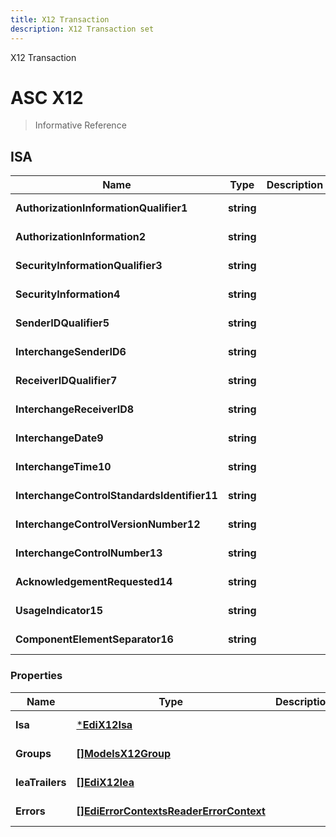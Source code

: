 ```yaml
---
title: X12 Transaction 
description: X12 Transaction set
---
```


<!-- SPDX-License-Identifier: Apache-2.0
SPDXVersion: SPDX-2.2
SPDX-FileCopyrightText: Copyright 2020 FreightTrust and Clearing Corporation -->

<PageDescription>


X12 Transaction 

</PageDescription>


# ASC X12

> Informative Reference 

## ISA

Name | Type | Description | Notes
------------ | ------------- | ------------- | -------------
**AuthorizationInformationQualifier1** | **string** |  | [schema] [trading_channel]
**AuthorizationInformation2** | **string** |  | [schema] [trading_channel]
**SecurityInformationQualifier3** | **string** |  | [schema] [trading_channel]
**SecurityInformation4** | **string** |  | [schema] [trading_channel]
**SenderIDQualifier5** | **string** |  | [schema] [trading_channel]
**InterchangeSenderID6** | **string** |  | [schema] [trading_channel]
**ReceiverIDQualifier7** | **string** |  | [schema] [trading_channel]
**InterchangeReceiverID8** | **string** |  | [schema] [trading_channel]
**InterchangeDate9** | **string** |  | [schema] [trading_channel]
**InterchangeTime10** | **string** |  | [schema] [trading_channel]
**InterchangeControlStandardsIdentifier11** | **string** |  | [schema] [trading_channel]
**InterchangeControlVersionNumber12** | **string** |  | [schema] [trading_channel]
**InterchangeControlNumber13** | **string** |  | [schema] [trading_channel]
**AcknowledgementRequested14** | **string** |  | [schema] [trading_channel]
**UsageIndicator15** | **string** |  | [schema] [trading_channel]
**ComponentElementSeparator16** | **string** |  | [schema] [trading_channel]

### Properties 

Name | Type | Description | Notes
------------ | ------------- | ------------- | -------------
**Isa** | [***EdiX12Isa**](Edi.X12.ISA.md) |  | [schema] [trading_channel]
**Groups** | [**[]ModelsX12Group**](Edi.Web.Api.Models.X12Group.md) |  | [schema] [trading_channel]
**IeaTrailers** | [**[]EdiX12Iea**](Edi.X12.IEA.md) |  | [schema] [trading_channel]
**Errors** | [**[]EdiErrorContextsReaderErrorContext**](Edi.ErrorContexts.ReaderErrorContext.md) |  | [schema] [trading_channel]

